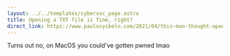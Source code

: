 ---
layout: ../../templates/cybersec_page.astro
title: Opening a TXT file is fine, right?
direct_link: https://www.paulosyibelo.com/2021/04/this-man-thought-opening-txt-file-is.html
---
Turns out no, on MacOS you could've gotten pwned lmao
